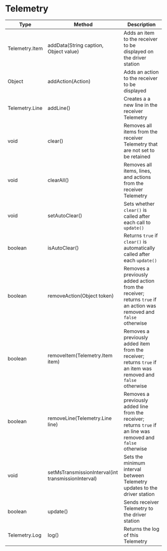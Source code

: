 # Telemetry

| Type           | Method                                              | Description                                                                                                        |
|----------------|-----------------------------------------------------|--------------------------------------------------------------------------------------------------------------------|
| Telemetry.Item | addData(String caption, Object value)               | Adds an item to the receiver to be displayed on the driver station                                                 |
| Object         | addAction(Action)                                   | Adds an action to the receiver to be displayed                                                                     |
| Telemetry.Line | addLine()                                           | Creates a a new line in the receiver Telemetry                                                                     |
| void           | clear()                                             | Removes all items from the receiver Telemetry that are not set to be retained                                      |
| void           | clearAll()                                          | Removes all items, lines, and actions from the receiver Telemetry                                                  |
| void           | setAutoClear()                                      | Sets whether `clear()` is called after each call to `update()`                                                   |
| boolean        | isAutoClear()                                       | Returns `true` if `clear()` is automatically called after each `update()`                                        |
| boolean        | removeAction(Object token)                          | Removes a previously added action from the receiver; returns `true` if an action was removed and `false` otherwise |
| boolean        | removeItem(Telemetry.Item item)                     | Removes a previously added item from the receiver; returns `true` if an item was removed and `false` otherwise     |
| boolean        | removeLine(Telemetry.Line line)                     | Removes a previously added line from the receiver; returns `true` if an line was removed and `false` otherwise     |
| void           | setMsTransmissionInterval(int transmissionInterval) | Sets the minimum interval between Telemetry updates to the driver station                                          |
| boolean        | update()                                            | Sends receiver Telemetry to the driver station                                                                     |
| Telemetry.Log  | log()                                               | Returns the log of this Telemetry    